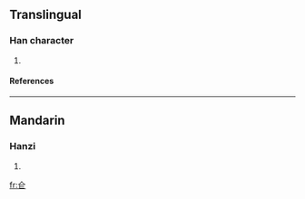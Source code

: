 ==Translingual==
===Han character===
{{Han char|rn=9|rad=人|as=04|sn=6|four=|canj=人尸一 (OSM)}}
# {{defn|Han}}
====References====
{{Han ref|kx=0094.230|dkj=00415|dj=0200.140|hdz=10116.050|uh=4EFA|ud=20218}}
----
==Mandarin==
===Hanzi===
{{cmn-hanzi|pin=[[cāng]] (cang1)|wg=ts'ang<sup>1</sup>}}
# {{defn|Mandarin}}




[[fr:仺]]